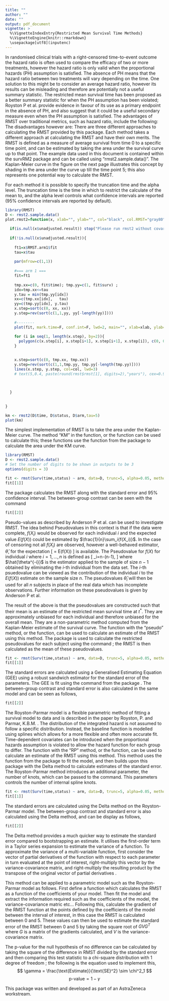 ```yaml
---
title: ""
author: ""
date: ""
output: pdf_document
vignette: >
  %\VignetteIndexEntry{Restricted Mean Survival Time Methods}
  %\VignetteEngine{knitr::rmarkdown}
  \usepackage[utf8](inputenc)
---
```

\begin{center}
{\huge RMST: Restricted Mean Survival Time Methods } 
\end{center}

\begin{center}
\textit{\large Jonathan Wessen (jonathan.wessen@astrazeneca.com) } 
\end{center}

\vspace*{6 mm}

\definecolor{lg}{rgb}{0.97,0.97,0.97}

In randomised clinical trials with a right-censored time-to-event outcome the hazard ratio is often used to compare the efficacy of two or more treatments, however the hazard ratio is only valid when the proportional hazards (PH) assumption is satisfied. The absence of PH means that the hazard ratio between two treatments will vary depending on the time. One solution to this might be to consider an average hazard ratio, however its results can be misleading\cite{royston} and therefore are potentially not a useful summary statistic. \par
The restricted mean survival time has been proposed as a better summary statistic for when the PH assumption has been violated; Royston P et al.\cite{royston} provide evidence in favour of its use as a primary endpoint in the absence of PH, and also suggest that it could be a useful secondary measure even when the PH assumption is satisfied. The advantages of RMST over traditional metrics, such as hazard ratio, include the following:
\begin{enumerate}
\item Its interpretation is straightforward and intuitive
\item The entire survival distribution up till the chosen time point is considered by integrating the survival function
\item Structural assumptions (PH) are minimal
\end{enumerate}
The disadvantages however are:
\begin{enumerate}
\item The conclusion drawn from RMST can vary depending on the time point specified for analysis in the case of non-proportional hazards
\item Therefore, the time interval must be clinically motivated and prespecified in the trial protocol for use as a primary endpoint
\end{enumerate}

There are three different approaches to calculating the RMST provided by this package. Each method takes a different approach at calculating the RMST and have their own merits. The RMST is defined as a measure of average survival from time 0 to a specific time point, and can be estimated by taking the area under the survival curve up to that point. The example data used in this document is contained within the survRM2 package and can be called using "rmst2.sample.data()". The Kaplan-Meier curve in the figure on the next page illustrates this concept by shading in the area under the curve up till the time point 5; this also represents one potential way to calculate the RMST. \par
For each method it is possible to specify the truncation time and the alpha level. The truncation time is the time in which to restrict the calculate of the mean to, and the alpha level controls what confidence intervals are reported (95\% confidence intervals are reported by default). 
\newpage


```r
library(RMST)
D <- rmst2.sample.data()
plot.rmst2=function(x, xlab="", ylab="", col="black", col.RMST="gray80", col.RMTL="orange",density=80, angle=85,...){
  
  if(is.null(x$unadjusted.result)) stop("Please run rmst2 without covariates")
  
  if(!is.null(x$unadjusted.result)){
    
    ft1=x$RMST.arm1$fit
    tau=x$tau
    
    par(mfrow=c(1,1))
    
    #=== arm 1 ===
    fit=ft1
    
    tmp.xx=c(0, fit$time); tmp.yy=c(1, fit$surv) ;
    idx=tmp.xx<=tau
    y.tau = min(tmp.yy[idx])
    xx=c(tmp.xx[idx],   tau)
    yy=c(tmp.yy[idx], y.tau)  
    x.step=sort(c(0, xx, xx))
    y.step=rev(sort(c(1,1,yy, yy[-length(yy)])))
    
    #--------
    plot(fit, mark.time=F, conf.int=F, lwd=2, main="", xlab=xlab, ylab=ylab, col=col)
    
    for (i in seq(1, length(x.step), by=2)){  
      polygon(c(x.step[i], x.step[i+1], x.step[i+1], x.step[i]), c(0, 0, y.step[i+1], y.step[i]), col= col.RMST, density=density, angle=angle, lwd=5)
    }

    
    x.step=sort(c(0, tmp.xx, tmp.xx))
    y.step=rev(sort(c(1,1,tmp.yy, tmp.yy[-length(tmp.yy)])))
    lines(x.step, y.step, col=col, lwd=3) 
    # text(5,0.4, paste(round(rmst$rmst[1], digits=2),"years"), cex=0.9)
    

    
  }
  
  
}

km <- rmst2(D$time, D$status, D$arm,tau=5)
plot(km)
```
\newpage
\section{Area under the Kaplan-Meier curve}

The simplest implementation of RMST is to take the area under the Kaplan-Meier curve. The method "KM" in the \texttt{rmst} function, or the \texttt{rmstKM} function can be used to calculate this; these functions use the \texttt{rmst2} function from the package \texttt{survRM2} to calculate the area under the KM curve.

```r
library(RMST)
D <- rmst2.sample.data()
# Set the number of digits to be shown in outputs to be 3
options(digits = 3)
```
```r
fit <- rmst(Surv(time,status) ~ arm, data=D, trunc=5, alpha=0.05, method="KM")
fit[[1]]
```
The \texttt{RMST} package calculates the RMST along with the standard error and 95\% confidence interval. The between-group contrast can be seen with the command
```r
fit[[2]]
```

\newpage
\section{Pseudo-values}

Pseudo-values as described by Anderson P et al.\cite{anderson} can be used to investigate RMST. The idea behind Pseudovalues in this context is that if the data were complete, $f(X_i)$ would be observed for each individual $i$ and the expected value $E(f(X))$ could be estimated by $\frac{1}{n}\sum_i{f(X_i)}$. In the case of censoring not all $f(X_i)$ are observed, however a well-behaved estimator, $\hat\theta$, for the expectation 
\[
\theta = E(f(X))
\]
is available. The Pseudovalue for $f(X)$ for individual $i$ where $i=1,...,n$ is defined as
\[
\hat\theta_i=n\cdot\hat\theta-(n-1)\cdot\hat{\theta^{-i}},
\]
where $\hat{\theta^{-i}}$ is the estimator applied to the sample of size $n-1$ obtained by eliminating the $i$-th individual from the data set. The $i$-th psuedovalue can be viewed as the contribution of the individual $i$ to the $E(f(X))$ estimate on the sample size $n$. \par
The pseudovalues $\hat\theta_i$ will then be used for all $n$ subjects in place of the real data which has incomplete observations. Further information on these pseudovalues is given by Anderson P et al\cite{anderson}. \par
The result of the above is that the pseudovalues are constructed such that their mean is an estimate of the restricted mean survival time at $t^*$. They are approximately unbiased for each individual and therefore unbiased for the overall mean. They are a non-parametric method computed from the Kaplan-Meier estimate of the survival curve. The \texttt{rmst} function with the "pseudo" method, or the \texttt{rmstPseudo} function, can be used to calculate an estimate of the RMST using this method. The package \texttt{pseudo} is used to calculate the restricted pseudovalues for each subject using the command \texttt{pseudomean}; the RMST is then calculated as the mean of these pseudovalues.

```r
fit <- rmst(Surv(time,status) ~ arm, data=D, trunc=5, alpha=0.05, method="pseudo")
fit[[1]]
```

The standard errors are calculated using a Generalised Estimating Equation (GEE) using a robust sandwich estimator for the standard error of the parameters. The GEE is fit using the \texttt{geese} command from the package \texttt{geepack}. The between-group contrast and standard error is also calculated in the same model and can be seen as follows,

```r
fit[[2]]
```

\newpage
\section{Royston-Parmar model fitting}

The Royston-Parmar model is a flexible parametric method of fitting a survival model to data and is described in the paper by Royston, P. and Parmar, K.B.M. \cite{royston}. The distribution of the integrated hazard is not assumed to follow a specific distribution. Instead, the baseline function is modelled using splines which allows for a more flexible and often more accurate fit. Time-dependent covariates can be introduced when the proportional hazards assumption is violated to allow the hazard function for each group to differ. \par
The \texttt{rmst} function with the "RP" method, or the \texttt{rmstRP} function, can be used to calculate an estimate of the RMST using this method. This method uses the function \texttt{flexsurvspline} from the package \texttt{flexsurv} to fit the model, and then builds upon this package with the Delta method to calculate estimates of the standard error. The Royston-Parmar method introduces an additional parameter, the number of knots, which can be passed to the command. This parameters controls the number of internal spline knots. \par

```r
fit <- rmst(Surv(time,status) ~ arm, data=D, trunc=5, alpha=0.05, method="RP", knots=2)
fit[[1]]
```

The standard errors are calculated using the Delta method on the Royston-Parmar model. The between-group contrast and standard error is also calculated using the Delta method, and can be display as follows,

```r
fit[[2]]
```

\subsubsection{Delta method}
The Delta method provides a much quicker way to estimate the standard error compared to bootstrapping an estimate. It utilises the first-order term in a Taylor series expansion to estimate the variance of a function. To approximate the variance of a multi-variable function, first consider the vector of partial derivatives of the function with respect to each parameter in turn evaluated at the point of interest, right-multiply this vector by the variance-covariance matrix, and right-multiply the resulting product by the transpose of the original vector of partial derivatives \cite{delta1}\cite{delta2}.  \par

This method can be applied to a parametric model such as the Royston-Parmar model as follows. First define a function which calculates the RMST as a function of the coefficients of your model. Then fit the model and extract the information required such as the coefficients of the model, the variance-covariance matric etc... Following this, calculate the gradient of the RMST function at the points defined by the coefficients of the model between the interval of interest, in this case the RMST is calculated between 0 and 5. These values can then be used to estimate the standard error of the RMST between 0 and 5 by taking the square root of $GVG^T$ where $G$ is a matrix of the gradients calculated, and $V$ is the variance-covariance matrix.
\newpage

\section{p-values}
The p-value for the null hypothesis of no difference can be calculated by taking the square of the difference in RMST divided by the standard error and then comparing this test statistic to a chi-square distribution with 1 degree of freedom \cite{pvalue}; the following is the equation used to implement this,
$$
\gamma = \frac{\text{Estimate}}{\text{SE}^2} \sim \chi^2_1
$$
$$
\text{p-value} = 1 - \gamma
$$

\section{Acknowledgements}
This package was written and developed as part of an AstraZeneca workstream.

\newpage

\begin{thebibliography}{100}

\bibitem{royston} Royston, P., Parmar, K.B.M., ``The use of restricted mean survival time to estimate the treatment effect in randomized clinical trials when the proportional hazards assumption is in doubt.'' \emph{Statistics in medicine}, 30(19), 2409-2421, May 2011.

\bibitem{anderson} Anderson P.K, Hansen, M.G., Klein, J.P., ``Regression analysis of restricted mean survival time based on Pseudo-observations.'' \emph{Lifetime Data Anal}, 10(4), 335-350, Dec 2004.

\bibitem{SASps} Klein, J.P., Gerster, M., Andersen, P.K,  ``SAS and R functions to compute Pseudo-values for censored data regression.'' \emph{Computer Methods and Programs in Biomedicine}, 89(3), 289-300, March 2008.

\bibitem{SASrp} Dewar, R., Khan, I., ``A new SAS Macro for flexible parametric survival modelling: Applications to clinical trials and surveillance data.'' \emph{Computer Methods and Programs in Biomedicine}, Dec 2015.

\bibitem{delta1} Cooch, G., White, G., ``Program MARK: A Gentle Introduction.'', Appendix B, \emph{14th edition}.

\bibitem{delta2} Lui, X., ``Methods and Applications of Longitudinal Data Analysis.'', Appendix B, \emph{Elsevier, 2015}.

\bibitem{pvalue} Royston, P., Parmar, M., ``Augmenting the logrank test in the design of clinical trials in which non-proportional hazards of the treatment effect may be anticipated.'' \emph{BMC Med Res Methodol.}, 16(16), 2016.

\end{thebibliography}



